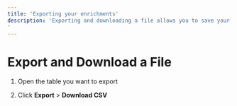 ```yaml
---
title: 'Exporting your enrichments'
description: 'Exporting and downloading a file allows you to save your table data in a CSV format for use in other applications or for sharing
'
---
```



Export and Download a File
==========================

1.  Open the table you want to export
    
2.  Click **Export** > **Download CSV**
